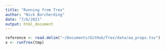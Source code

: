 ```yaml
---
title: "Running from Trex"
author: "Nick Borcherding"
date: "7/6/2021"
output: html_document
---
```


```r
reference <- read.delim("~/Documents/GitHub/Trex/data/aa_props.tsv")
x <- runTrex(tmp)
```


